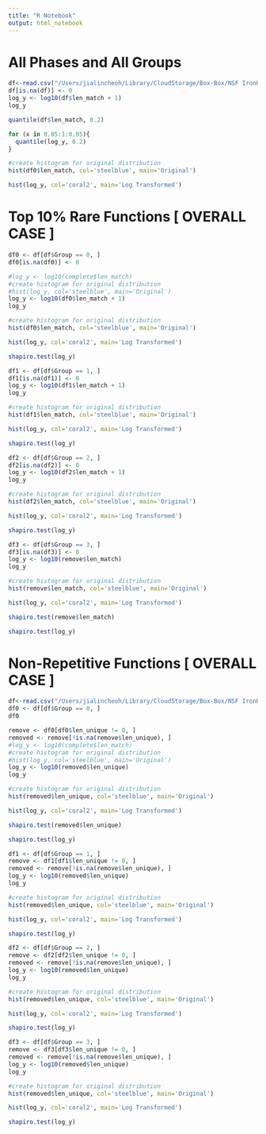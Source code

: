```yaml
---
title: "R Notebook"
output: html_notebook
---
```


# All Phases and All Groups 

```r
df<-read.csv("/Users/jialincheoh/Library/CloudStorage/Box-Box/NSF IronHacks App 2016 - 2019/05 Experiments 2017/01 Hack Spring 2017/01 Summary Spring 2017/02 Data/processed-data/remove_na_overall.csv", header =TRUE, sep=",")
df[is.na(df)] <- 0
log_y <- log10(df$len_match + 1)
log_y
```

```r
quantile(df$len_match, 0.2)
```

```r
for (x in 0.05:1:0.05){
  quantile(log_y, 0.2)
}
```


```r
#create histogram for original distribution
hist(df0$len_match, col='steelblue', main='Original')
```
```r
hist(log_y, col='coral2', main='Log Transformed')
```


# Top 10% Rare Functions [ OVERALL CASE ]

```r
df0 <- df[df$Group == 0, ] 
df0[is.na(df0)] <- 0
```

```r
#log_y <- log10(complete$len_match)
#create histogram for original distribution
#hist(log_y, col='steelblue', main='Original')
log_y <- log10(df0$len_match + 1)
log_y
```

```r
#create histogram for original distribution
hist(df0$len_match, col='steelblue', main='Original')
```


```r
hist(log_y, col='coral2', main='Log Transformed')
```
```r
shapiro.test(log_y)
```

```r
df1 <- df[df$Group == 1, ] 
df1[is.na(df1)] <- 0
log_y <- log10(df1$len_match + 1)
log_y
```

```r
#create histogram for original distribution
hist(df1$len_match, col='steelblue', main='Original')
```
```r
hist(log_y, col='coral2', main='Log Transformed')
```
```r
shapiro.test(log_y)
```

```r
df2 <- df[df$Group == 2, ] 
df2[is.na(df2)] <- 0
log_y <- log10(df2$len_match + 1)
log_y
```

```r
#create histogram for original distribution
hist(df2$len_match, col='steelblue', main='Original')
```

```r
hist(log_y, col='coral2', main='Log Transformed')
```
```r
shapiro.test(log_y)
```

```r
df3 <- df[df$Group == 3, ] 
df3[is.na(df3)] <- 0
log_y <- log10(remove$len_match)
log_y
```
```r
#create histogram for original distribution
hist(remove$len_match, col='steelblue', main='Original')
```
```r
hist(log_y, col='coral2', main='Log Transformed')
```
```r
shapiro.test(remove$len_match)
```


```r
shapiro.test(log_y)
```

# Non-Repetitive Functions [ OVERALL CASE ]
```r
df<-read.csv("/Users/jialincheoh/Library/CloudStorage/Box-Box/NSF IronHacks App 2016 - 2019/05 Experiments 2017/01 Hack Spring 2017/01 Summary Spring 2017/02 Data/processed-data/overall-2.csv", header =TRUE, sep=",")
df0 <- df[df$Group == 0, ] 
df0
```

```r
remove <- df0[df0$len_unique != 0, ]
removed <- remove[!is.na(remove$len_unique), ]
#log_y <- log10(complete$len_match)
#create histogram for original distribution
#hist(log_y, col='steelblue', main='Original')
log_y <- log10(removed$len_unique)
log_y
```
```r
#create histogram for original distribution
hist(removed$len_unique, col='steelblue', main='Original')
```
```r
hist(log_y, col='coral2', main='Log Transformed')
```
```r
shapiro.test(removed$len_unique)
```


```r
shapiro.test(log_y)
```

```r
df1 <- df[df$Group == 1, ] 
remove <- df1[df1$len_unique != 0, ]
removed <- remove[!is.na(remove$len_unique), ]
log_y <- log10(removed$len_unique)
log_y
```
```r
#create histogram for original distribution
hist(removed$len_unique, col='steelblue', main='Original')
```
```r
hist(log_y, col='coral2', main='Log Transformed')
```
```r
shapiro.test(log_y)
```

```r
df2 <- df[df$Group == 2, ] 
remove <- df2[df2$len_unique != 0, ]
removed <- remove[!is.na(remove$len_unique), ]
log_y <- log10(removed$len_unique)
log_y
```
```r
#create histogram for original distribution
hist(removed$len_unique, col='steelblue', main='Original')
```
```r
hist(log_y, col='coral2', main='Log Transformed')
```
```r
shapiro.test(log_y)
```

```r
df3 <- df[df$Group == 3, ] 
remove <- df3[df3$len_unique != 0, ]
removed <- remove[!is.na(remove$len_unique), ]
log_y <- log10(removed$len_unique)
log_y
```
```r
#create histogram for original distribution
hist(removed$len_unique, col='steelblue', main='Original')
```
```r
hist(log_y, col='coral2', main='Log Transformed')
```
```r
shapiro.test(log_y)
```


